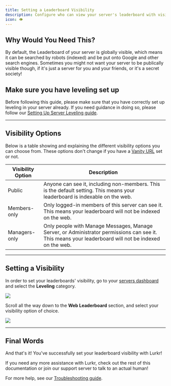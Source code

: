 ```yaml
---
title: Setting a Leaderboard Visibility
description: Configure who can view your server's leaderboard with visibility settings
icon: 👁️
---
```


## Why Would You Need This?

By default, the Leaderboard of your server is globally visible, which means it can be searched by robots (indexed) and
be put onto Google and other search engines. Sometimes you might not want your server to be publically visible though,
if it's just a server for you and your friends, or it's a secret society!

## Make sure you have leveling set up

Before following this guide, please make sure that you have correctly set up leveling in your server already. If you
need guidance in doing so, please follow our [Setting Up Server Leveling guide](/bot/guides/setting-up-server-leveling).

---

## Visibility Options

Below is a table showing and explaining the different visibility options you can choose from. These options don't change
if you have a [Vanity URL](/bot/guides/setting-a-leaderboard-vanity-url) set or not.

| Visibility Option | Description                                                                                                                                           |
| ----------------- | ----------------------------------------------------------------------------------------------------------------------------------------------------- |
| Public            | Anyone can see it, including non-members. This is the default setting. This means your leaderboard is indexable on the web.                           |
| Members-only      | Only logged-in members of this server can see it. This means your leaderboard will not be indexed on the web.                                         |
| Managers-only     | Only people with Manage Messages, Manage Server, or Administrator permissions can see it. This means your leaderboard will not be indexed on the web. |

---

## Setting a Visibility

In order to set your leaderboards' visibility, go to your [servers dashboard](https://lurkr.gg/guilds) and select the
**Leveling** category.

![](../../_assets/p0TYMTr.png)

Scroll all the way down to the **Web Leaderboard** section, and select your visibility option of choice.

![](../../_assets/aJk2z8C.png)

---

## Final Words

And that's it! You've successfully set your leaderboard visibility with Lurkr!

If you need any more assistance with Lurkr, check out the rest of this documentation or join our support server to talk
to an actual human!

For more help, see our [Troubleshooting guide](/bot/troubleshooting).
